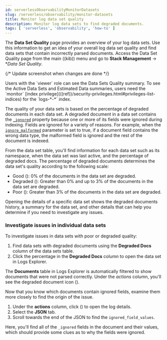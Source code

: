 ```yaml
---
id: serverlessObservabilityMonitorDatasets
slug: /serverless/observability/monitor-datasets
title: Monitor log data set quality
description: Monitor log data sets to find degraded documents.
tags: [ 'serverless', 'observability', 'how-to' ]
---
```


<p><DocBadge template="technical preview" /></p>
<p><DocBadge template="beta" /></p>

The **Data Set Quality** page provides an overview of your log data sets.
Use this information to get an idea of your overall log data set quality and find data sets that contain incorrectly parsed documents.
Access the Data Set Quality page from the main ((kib)) menu and go to **Stack Management** → **Data Set Quality*.

{/* Update screenshot when changes are done <DocImage size="2" url="../images/logs-dataset-overview.png" alt="Screen capture of the data set overview" /> */}

<DocCallOut title="Requirements">
  Users with the `viewer` role can see the Data Sets Quality summary. To see the Active Data Sets and Estimated Data summaries, users need the `monitor` [index privilege](((ref))/security-privileges.html#privileges-list-indices) for the `logs-*-*` index.
</DocCallOut>

The quality of your data sets is based on the percentage of degraded documents in each data set.
A degraded document in a data set contains the [`_ignored`](((ref))/mapping-ignored-field.html) property because one or more of its fields were ignored during indexing.
Fields are ignored for a variety of reasons.
For example, when the [`ignore_malformed`](((ref))/mapping-ignored-field.html.html) parameter is set to true, if a document field contains the wrong data type, the malformed field is ignored and the rest of the document is indexed.

From the data set table, you'll find information for each data set such as its namespace, when the data set was last active, and the percentage of degraded docs.
The percentage of degraded documents determines the data set's quality according to the following scale:

* Good (<DocImage flatImage alt="Good icon" url="../images/green-dot-icon.png" />): 0% of the documents in the data set are degraded.
* Degraded (<DocImage flatImage alt="Degraded icon" url="../images/yellow-dot-icon.png" />): Greater than 0% and up to 3% of the documents in the data set are degraded.
* Poor (<DocImage flatImage alt="Poor icon" url="../images/red-dot-icon.png" />): Greater than 3% of the documents in the data set are degraded.

Opening the details of a specific data set shows the degraded documents history, a summary for the data set, and other details that can help you determine if you need to investigate any issues.

### Investigate issues in individual data sets
To investigate issues in data sets with poor or degraded quality:

1. Find data sets with degraded documents using the **Degraded Docs** column of the data sets table.
1. Click the percentage in the **Degraded Docs** column to open the data set in Logs Explorer.

The **Documents** table in Logs Explorer is automatically filtered to show documents that were not parsed correctly.
Under the *actions* column, you'll see the degraded document icon (<DocIcon type="indexClose" title="degraded document icon" />).

Now that you know which documents contain ignored fields, examine them more closely to find the origin of the issue.

1. Under the **actions** column, click (<DocIcon type="expand" title="expand icon" />) to open the log details.
1. Select the **JSON** tab.
1. Scroll towards the end of the JSON to find the `ignored_field_values`.

Here, you'll find all of the `_ignored` fields in the document and their values, which should provide some clues as to why the fields were ignored.